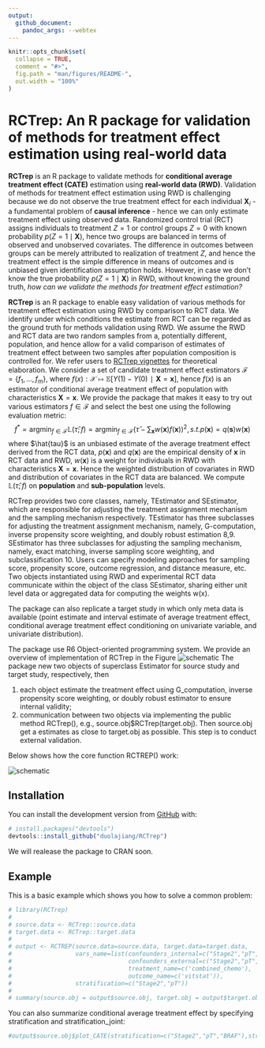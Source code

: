 ```yaml
---
output:
  github_document:
    pandoc_args: --webtex
---
```


<!-- README.md is generated from README.Rmd. Please edit that file -->

```r
knitr::opts_chunk$set(
  collapse = TRUE,
  comment = "#>",
  fig.path = "man/figures/README-",
  out.width = "100%"
)
```
# RCTrep: An R package for validation of methods for treatment effect estimation using real-world data

<!-- badges: start -->
**RCTrep** is an R package to validate methods for **conditional average treatment effect (CATE)** estimation using **real-world data (RWD)**. Validation of methods for treatment effect estimation using RWD is challenging because we do not observe the true treatment effect for each individual $\boldsymbol{X}_{i}$ - a fundamental problem of **causal inference** - hence we can only estimate treatment effect using observed data. Randomized control trial (RCT) assigns individuals to treatment $Z=1$ or control groups $Z=0$ with known probability $p(Z=1\mid \boldsymbol{X})$, hence two groups are balanced in terms of observed and unobserved covariates. The difference in outcomes between groups can be merely attributed to realization of treatment $Z$, and hence the treatment effect is the simple difference in means of outcomes and is unbiased given identification assumption holds. However, in case we don't know the true probability $p(Z=1\mid \boldsymbol{X})$ in RWD, without knowing the ground truth, _how can we validate the methods for treatment effect estimation?_ 

**RCTrep** is an R package to enable easy validation of various methods for treatment effect estimation using RWD by comparison to RCT data. We identify under which conditions the estimate from RCT can be regarded as the ground truth for methods validation using RWD. We assume the RWD and RCT data  are two random samples from a, potentially different, population, and hence allow for a valid comparison of estimates of treatment effect between two samples after population composition is controlled for. We refer users to [RCTrep vignettes][JSS] for theoretical elaboration.  We consider a set of candidate treatment effect estimators $\mathcal{F}=\{f_1,…,f_m \}$, where $f(x): \mathcal{X} \mapsto \mathbb{E}[Y(1)-Y(0)∣\boldsymbol{X}=\boldsymbol{x}]$, hence $f(x)$ is an estimator of conditional average treatment effect of population with characteristics $\boldsymbol{X}=\boldsymbol{x}$. We provide the package that makes it easy to try out various estimators $f \in \mathcal{F}$ and select the best one using the following evaluation metric:
$$f^*=\text{argmin}_{f\in\mathcal{F}} \mathbb{L}(\hat{\tau};f)=\text{argmin}_{f\in\mathcal{F}}\left(\hat{\tau} - \sum_{\boldsymbol{x}}w(\boldsymbol{x})f(\boldsymbol{x})\right)^2,s.t.  p(\boldsymbol{x}) = q(\boldsymbol{s})w(\boldsymbol{x}) $$
where $\hat{tau}$ is an unbiased estimate of the average treatment effect derived from the RCT data, $p(\boldsymbol{x})$ and  $q(\boldsymbol{x})$ are the empirical density of $\boldsymbol{x}$ in RCT data and RWD, $w(\boldsymbol{x})$ is a weight for individuals in RWD with characteristics $\boldsymbol{X}=\boldsymbol{x}$.  Hence the weighted distribution of covariates in RWD and distribution of covariates in the RCT data are balanced. We compute $\mathbb{L}(\hat{\tau};f)$ on **population** and **sub-population** levels.

RCTrep provides two core classes, namely, TEstimator and SEstimator, which are responsible for adjusting the treatment assignment mechanism and the sampling mechanism respectively. TEstimator has three subclasses for adjusting the treatment assignment mechanism, namely, G-computation, inverse propensity score weighting, and doubly robust estimation 8,9. SEstimator has three subclasses for adjusting the sampling mechanism, namely, exact matching, inverse sampling score weighting, and subclassification 10. Users can specify modeling approaches for sampling score, propensity score, outcome regression, and distance measure, etc. Two objects instantiated using RWD and experimental RCT data communicate within the object of the class SEstimator, sharing either unit level data or aggregated data for computing the weights w(x). 


The package can also replicate a target study in which only meta data is available (point estimate and interval estimate of average treatment effect, conditional average treatment effect conditioning on univariate variable, and univariate distribution). 

The package use R6 Object-oriented programming system. We provide an overview of implementation of RCTrep in the Figure 
![schematic](man/figures/README-structure.png)
The package new two objects of superclass Estimator for source study and target study, respectively, then 

1. each object estimate the treatment effect using G_computation, inverse propensity score weighting, or doubly robust estimator to ensure internal validity; 
2. communication between two objects via implementing the public method RCTrep(), e.g., source.obj$RCTrep(target.obj). Then source.obj get a estimates as close to target.obj as possible. This step is to conduct external validation. 

Below shows how the core function RCTREP() work:

![schematic](man/figures/README-function_call.png)
<!-- badges: end -->

## Installation

<!-- You can install the released version of RCTrep from [CRAN](https://CRAN.R-project.org) with: -->

<!-- ``` r -->
<!-- install.packages("RCTrep") -->
<!-- ``` -->

You can install the development version from [GitHub](https://github.com/) with:

``` r
# install.packages("devtools")
devtools::install_github("duolajiang/RCTrep")
```

We will realease the package to CRAN soon. 

## Example

This is a basic example which shows you how to solve a common problem:

```r
# library(RCTrep)
# 
# source.data <- RCTrep::source.data
# target.data <- RCTrep::target.data
# 
# output <- RCTREP(source.data=source.data, target.data=target.data,
#                  vars_name=list(confounders_internal=c("Stage2","pT","age","BRAF"),
#                                 confounders_external=c("Stage2","pT","age","BRAF"),
#                                 treatment_name=c('combined_chemo'),
#                                 outcome_name=c('vitstat')),
#                  stratification=c("Stage2","pT"))
# 
# summary(source.obj = output$source.obj, target.obj = output$target.obj)
```

You can also summarize conditional average treatment effect by specifying stratification and stratification_joint: 

```r
#output$source.obj$plot_CATE(stratification=c("Stage2","pT","BRAF"),stratification_joint = TRUE)
```

[JSS]: https://github.com/duolajiang/RCTrep/blob/master/vignettes/RCTrep%20vignettes.pdf "RCTrep: A R package for evaluation of methods for treatment effect estimation using real world data"


